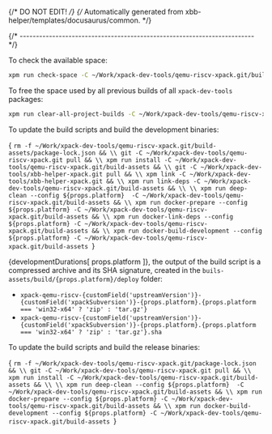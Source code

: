 {/* DO NOT EDIT! */}
{/* Automatically generated from xbb-helper/templates/docusaurus/common. */}




{/* ------------------------------------------------------------------------ */}

To check the available space:

```sh
xpm run check-space -C ~/Work/xpack-dev-tools/qemu-riscv-xpack.git/build-assets
```

To free the space used by all previous builds of all `xpack-dev-tools` packages:

```sh
xpm run clear-all-project-builds -C ~/Work/xpack-dev-tools/qemu-riscv-xpack.git/build-assets
```

To update the build scripts and build the development binaries:

<CodeBlock language="sh"> {
`rm -f ~/Work/xpack-dev-tools/qemu-riscv-xpack.git/build-assets/package-lock.json && \\
git -C ~/Work/xpack-dev-tools/qemu-riscv-xpack.git pull && \\
xpm run install -C ~/Work/xpack-dev-tools/qemu-riscv-xpack.git/build-assets && \\
git -C ~/Work/xpack-dev-tools/xbb-helper-xpack.git pull && \\
xpm link -C ~/Work/xpack-dev-tools/xbb-helper-xpack.git && \\
xpm run link-deps -C ~/Work/xpack-dev-tools/qemu-riscv-xpack.git/build-assets && \\
\\
xpm run deep-clean --config ${props.platform}  -C ~/Work/xpack-dev-tools/qemu-riscv-xpack.git/build-assets && \\
xpm run docker-prepare --config ${props.platform} -C ~/Work/xpack-dev-tools/qemu-riscv-xpack.git/build-assets && \\
xpm run docker-link-deps --config ${props.platform} -C ~/Work/xpack-dev-tools/qemu-riscv-xpack.git/build-assets && \\
xpm run docker-build-development --config ${props.platform} -C ~/Work/xpack-dev-tools/qemu-riscv-xpack.git/build-assets
`} </CodeBlock>

{developmentDurations[ props.platform ]}, the output of the build script is a compressed
archive and its SHA signature, created in
the <code>buils-assets/build/{props.platform}/deploy</code> folder:

* <code>xpack-qemu-riscv-{customField('upstreamVersion')}-{customField('xpackSubversion')}-{props.platform}.{props.platform === 'win32-x64' ? 'zip' : 'tar.gz'}</code>
* <code>xpack-qemu-riscv-{customField('upstreamVersion')}-{customField('xpackSubversion')}-{props.platform}.{props.platform === 'win32-x64' ? 'zip' : 'tar.gz'}.sha</code>

To update the build scripts and build the release binaries:

<CodeBlock language="sh"> {
`rm -f ~/Work/xpack-dev-tools/qemu-riscv-xpack.git/package-lock.json && \\
git -C ~/Work/xpack-dev-tools/qemu-riscv-xpack.git pull && \\
xpm run install -C ~/Work/xpack-dev-tools/qemu-riscv-xpack.git/build-assets && \\
\\
xpm run deep-clean --config ${props.platform}  -C ~/Work/xpack-dev-tools/qemu-riscv-xpack.git/build-assets && \\
xpm run docker-prepare --config ${props.platform} -C ~/Work/xpack-dev-tools/qemu-riscv-xpack.git/build-assets && \\
xpm run docker-build-development --config ${props.platform} -C ~/Work/xpack-dev-tools/qemu-riscv-xpack.git/build-assets
`} </CodeBlock>
